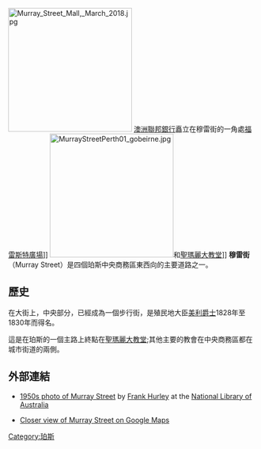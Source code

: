 [[Image:Murray_Street_Mall,_March_2018.jpg|250px]] [[澳洲聯邦銀行|澳洲聯邦銀行]]矗立在穆雷街的一角處[[福雷斯特廣場|福雷斯特廣場]]]]
[[Image:MurrayStreetPerth01_gobeirne.jpg|250px]]和[[聖瑪麗大教堂|聖瑪麗大教堂]]]]
'''穆雷街'''（Murray Street）是四個珀斯中央商務區東西向的主要道路之一。

==歷史==
在大街上，中央部分，已經成為一個步行街，是殖民地大臣[[美利爵士|美利爵士]]1828年至1830年而得名。

這是在珀斯的一個主路上終點在[[聖瑪麗大教堂，珀斯|聖瑪麗大教堂]];其他主要的教會在中央商務區都在城市街道的兩側。

==外部連結==
* [http://nla.gov.au/nla.pic-an23166829 1950s photo of Murray Street] by [[Frank_Hurley|Frank Hurley]] at the [[National_Library_of_Australia|National Library of Australia]]
{{Geolinks-AUS-suburbscale|lat=-31.952326|long=115.857847}}
* [http://maps.google.com/maps?f=q&hl=en&q=Murray+Street,+Perth&sll=-31.948958,115.859585&sspn=0.015804,0.028925&ie=UTF8&z=17&ll=-31.952326,115.857847&spn=0.003951,0.01075&t=k&om=1&iwloc=addr Closer view of Murray Street on Google Maps]

[[Category:珀斯|Category:珀斯]]